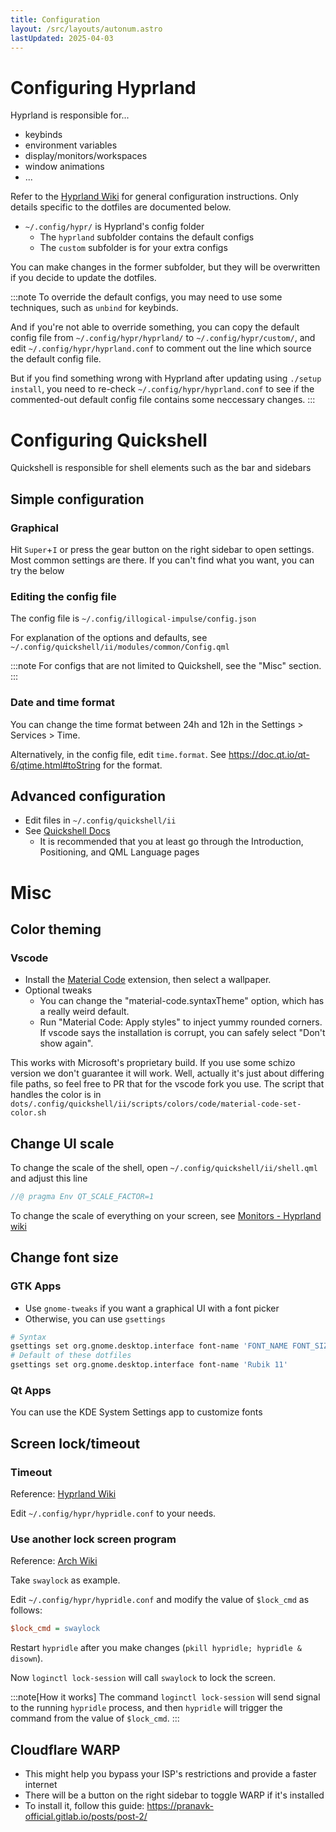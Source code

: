 ```yaml
---
title: Configuration
layout: /src/layouts/autonum.astro
lastUpdated: 2025-04-03
---
```


# Configuring Hyprland

Hyprland is responsible for...
- keybinds
- environment variables
- display/monitors/workspaces
- window animations
- ...

Refer to the [Hyprland Wiki](https://wiki.hypr.land/) for general configuration instructions. Only details specific to the dotfiles are documented below.

- `~/.config/hypr/` is Hyprland's config folder
  - The `hyprland` subfolder contains the default configs
  - The `custom` subfolder is for your extra configs

You can make changes in the former subfolder, but they will be overwritten if you decide to update the dotfiles.

:::note
To override the default configs, you may need to use some techniques, such as `unbind` for keybinds.

And if you're not able to override something, you can copy the default config file from `~/.config/hypr/hyprland/` to `~/.config/hypr/custom/`, and edit `~/.config/hypr/hyprland.conf` to comment out the line which source the default config file.

But if you find something wrong with Hyprland after updating using `./setup install`, you need to re-check `~/.config/hypr/hyprland.conf` to see if the commented-out default config file contains some neccessary changes.
:::

# Configuring Quickshell

Quickshell is responsible for shell elements such as the bar and sidebars

## Simple configuration

### Graphical

Hit `Super`+`I` or press the gear button on the right sidebar to open settings. Most common settings are there. If you can't find what you want, you can try the below

### Editing the config file

The config file is `~/.config/illogical-impulse/config.json`

For explanation of the options and defaults, see `~/.config/quickshell/ii/modules/common/Config.qml`

:::note
For configs that are not limited to Quickshell, see the "Misc" section.
:::
### Date and time format

You can change the time format between 24h and 12h in the Settings > Services > Time.

Alternatively, in the config file, edit `time.format`. See https://doc.qt.io/qt-6/qtime.html#toString for the format.

## Advanced configuration

- Edit files in `~/.config/quickshell/ii`
- See [Quickshell Docs](https://quickshell.outfoxxed.me/docs/types/)
  - It is recommended that you at least go through the Introduction, Positioning, and QML Language pages

# Misc

## Color theming

### Vscode

- Install the [Material Code](https://marketplace.visualstudio.com/items?itemName=rakib13332.material-code) extension, then select a wallpaper.
- Optional tweaks
  - You can change the "material-code.syntaxTheme" option, which has a really weird default.
  - Run "Material Code: Apply styles" to inject yummy rounded corners. If vscode says the installation is corrupt, you can safely select "Don't show again".

This works with Microsoft's proprietary build. If you use some schizo version we don't guarantee it will work. Well, actually it's just about differing file paths, so feel free to PR that for the vscode fork you use. The script that handles the color is in `dots/.config/quickshell/ii/scripts/colors/code/material-code-set-color.sh`

## Change UI scale

To change the scale of the shell, open `~/.config/quickshell/ii/shell.qml` and adjust this line
```qml
//@ pragma Env QT_SCALE_FACTOR=1
```

To change the scale of everything on your screen, see [Monitors - Hyprland wiki](https://wiki.hypr.land/Configuring/Monitors/)

## Change font size

### GTK Apps

- Use `gnome-tweaks` if you want a graphical UI with a font picker
- Otherwise, you can use `gsettings`
```bash
# Syntax
gsettings set org.gnome.desktop.interface font-name 'FONT_NAME FONT_SIZE'
# Default of these dotfiles
gsettings set org.gnome.desktop.interface font-name 'Rubik 11'
```

### Qt Apps
You can use the KDE System Settings app to customize fonts

## Screen lock/timeout

### Timeout

Reference: [Hyprland Wiki](https://wiki.hypr.land/Hypr-Ecosystem/hypridle/)

Edit `~/.config/hypr/hypridle.conf` to your needs.

### Use another lock screen program
Reference: [Arch Wiki](https://wiki.archlinux.org/title/Session_lock)

Take `swaylock` as example.

Edit `~/.config/hypr/hypridle.conf` and modify the value of `$lock_cmd` as follows:
```ini
$lock_cmd = swaylock
```

Restart `hypridle` after you make changes (`pkill hypridle; hypridle & disown`).

Now `loginctl lock-session` will call `swaylock` to lock the screen.

:::note[How it works]
The command `loginctl lock-session` will send signal to the running `hypridle` process, and then `hypridle` will trigger the command from the value of `$lock_cmd`.
:::

## Cloudflare WARP
- This might help you bypass your ISP's restrictions and provide a faster internet
- There will be a button on the right sidebar to toggle WARP if it's installed
- To install it, follow this guide: https://pranavk-official.gitlab.io/posts/post-2/

